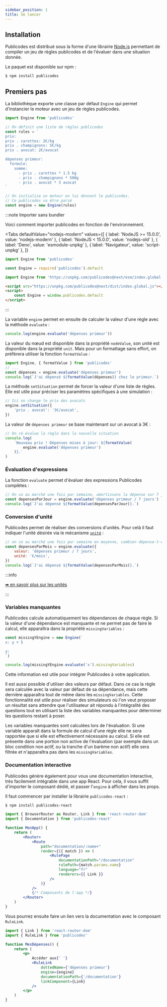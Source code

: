 ```yaml
---
sidebar_position: 1
title: Se lancer
---
```



## Installation

Publicodes est distribué sous la forme d'une librairie
[Node.js](https://nodejs.org/fr/) permettant de compiler un jeu de règles
publicodes et de l'évaluer dans une situation donnée.

Le paquet est disponible sur npm :

```sh
$ npm install publicodes
```

## Premiers pas

La bibliothèque exporte une classe par défaut `Engine` qui permet d'instancier le moteur avec un
jeu de règles publicodes.

```js
import Engine from 'publicodes'

// On définit une liste de règles publicodes
const rules = `
prix:
prix . carottes: 2€/kg
prix . champignons: 5€/kg
prix . avocat: 2€/avocat

dépenses primeur:
  formule:
    somme:
      - prix . carottes * 1.5 kg
      - prix . champignons * 500g
      - prix . avocat * 3 avocat
`

// On initialise un moteur en lui donnant le publicodes.
// Ce publicodes va être parsé
const engine = new Engine(rules)
```

:::note Importer sans bundler

Voici comment importer publicodes en fonction de l'environnement.

<Tabs
    defaultValue="nodejs-modern"
    values={[
    	{ label: 'NodeJS >= 15.0.0', value: 'nodejs-modern' },
    	{ label: 'NodeJS < 15.0.0', value: 'nodejs-old' },
    	{ label: 'Deno', value: 'esmodule-unpkg' },
    	{ label: 'Navigateur', value: 'script-unpkg' },
    ]}
>

<TabItem value="nodejs-modern">

```js
import Engine from 'publicodes'
```

</TabItem>
<TabItem value="nodejs-old">

```js
const Engine = require('publicodes').default
```

</TabItem>
<TabItem value="esmodule-unpkg">

```js
import Engine from 'https://unpkg.com/publicodes@next/esm/index.global.js'
```

</TabItem>
<TabItem value="script-unpkg">

```html
<script src="https://unpkg.com/publicodes@next/dist/index.global.js"></script>
<script>
	const Engine = window.publicodes.default
</script>
```

</TabItem>
</Tabs>

:::

La variable `engine` permet en ensuite de calculer la valeur d'une règle avec la
méthode `evaluate` :

```js
console.log(engine.evaluate('dépenses primeur'))
```

La valeur du nœud est disponible dans la propriété `nodeValue`, son
unité est disponible dans la propriété `unit`. Mais pour un formattage sans
effort, on préfèrera utiliser la fonction `formatValue` :

```js
import Engine, { formatValue } from 'publicodes'
// ...
const dépenses = engine.evaluate('dépenses primeur')
console.log(`J'ai dépensé ${formatValue(dépenses)} chez le primeur.`)
```

La méthode `setSituation` permet de forcer la valeur d'une liste de règles. Elle
est utile pour préciser les paramètres spécifiques à une simulation :

```js
// Ici on change le prix des avocats
engine.setSituation({
	'prix . avocat': '3€/avocat',
})
```

La valeur de `dépenses primeur` se base maintenant sur un avocat à 3€ :

```js
// On ré-évalue la règle dans la nouvelle situation
console.log(
	`Nouveau prix ! Dépenses mises à jour: ${formatValue(
		engine.evaluate('dépenses primeur')
	)}.`
)
```

### Évaluation d'expressions

La fonction `evaluate` permet d'évaluer des expressions Publicodes complètes :

```js
// On va au marché une fois par semaine, amortissons la dépense sur 7 jours
const depensesParJour = engine.evaluate('dépenses primeur / 7 jours')
console.log(`J'ai dépensé ${formatValue(depensesParJour)}.`)
```

### Conversion d'unité

Publicodes permet de réaliser des conversions d'unités. Pour celà il faut
indiquer l'unité désirée via le mécanisme [`unité`](https://publi.codes/documentation/mécanismes#unité) :

```js
// on va au marché une fois par semaine en moyenne, combien dépense-t-on par mois ?
const depensesParMois = engine.evaluate({
	valeur: 'dépenses primeur / 7 jours',
	unité: '€/mois',
})
console.log(`J'ai dépensé ${formatValue(depensesParMois)}.`)
```

:::info

[➡ en savoir plus sur les unités](./principes-de-base.mdx)

:::

### Variables manquantes

Publicodes calcule automatiquement les dépendances de chaque règle. Si la
valeur d'une dépendance est manquante et ne permet pas de faire le calcul, elle
apparaîtra dans la propriété `missingVariables` :

```js
const missingYEngine = new Engine(`
x: y + 5

y:
`)

console.log(missingYEngine.evaluate('x').missingVariables)
```

Cette information est utile pour intégrer Publicodes à votre application.

Il est aussi possible d'utiliser des valeurs par défaut. Dans ce cas la règle
sera calculée avec la valeur par défaut de sa dépendance, mais cette dernière
apparaîtra tout de même dans les `missingVariables`. Cette fonctionnalité est
utile pour réaliser des simulateurs où l'on veut proposer un résultat sans
attendre que l'utilisateur ait répondu à l'intégralité des questions tout en
utilisant la liste des variables manquantes pour déterminer les questions
restant à poser.

Les variables manquantes sont calculées lors de l'évaluation. Si une variable
apparaît dans la formule de calcul d'une règle elle ne sera rapportée que si
elle est effectivement nécessaire au calcul. Si elle est présente dans une
portion non active de l'évaluation (par exemple dans un bloc condition non
actif, ou la tranche d'un barème non actif) elle sera filtrée et n'apparaîtra
pas dans les `missingVariables`.

### Documentation interactive

Publicodes génère également pour vous une documentation interactive, très
facilement intégrable dans une app React. Pour cela, il vous suffit d'importer
le composant dédié, et passer l'`engine` à afficher dans les props.

Il faut commencer par installer la librairie `publicodes-react` :

```sh
$ npm install publicodes-react
```

```jsx
import { BrowserRouter as Router, Link } from 'react-router-dom'
import { Documentation } from 'publicodes-react'

function MonApp() {
	return (
		<Router>
			<Route
				path="documentation/:name+"
				render={({ match }) => (
					<RulePage
						documentationPath="/documentation"
						rulePath={match.params.name}
						language="fr"
						renderers={{ Link }}
					/>
				)}
			/>
			{/* Composants de l'app */}
		</Router>
	)
}
```

Vous pourrez ensuite faire un lien vers la documentation avec le composant
`RuleLink`.

```jsx
import { Link } from 'react-router-dom'
import { RuleLink } from 'publicodes'

function MesDépenses() {
	return (
		<p>
			Accéder aux{' '}
			<RuleLink
				dottedName={'dépenses primeur'}
				engine={engine}
				documentationPath={'/documentation'}
				linkComponent={Link}
			/>
		</p>
	)
}
```

